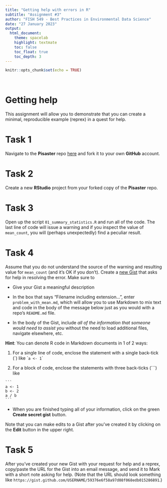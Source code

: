 ```yaml
---
title: "Getting help with errors in R"
subtitle: "Assignment #3"
author: "FISH 549 - Best Practices in Environmental Data Science"
date: "27 January 2023"
output:
  html_document:
    theme: spacelab
    highlight: textmate
    toc: false
    toc_float: true
    toc_depth: 3
---
```


```r
knitr::opts_chunk$set(echo = TRUE)
```

<br>

# Getting help

This assignment will allow you to demonstrate that you can create a minimal, reproducible example (reprex) in a quest for help.

# Task 1

Navigate to the **Pisaster** repo [here](https://github.com/FISH549/pisaster) and fork it to your own **GitHub** account.

# Task 2

Create a new **RStudio** project from your forked copy of the **Pisaster** repo.

# Task 3

Open up the script `01_summary_statistics.R` and run all of the code. The last line of code will issue a warning and if you inspect the value of `mean_count`, you will (perhaps unexpectedly) find a peculiar result.

# Task 4

Assume that you do not understand the source of the warning and resulting value for `mean_count` (and it's OK if you don't). Create a [new Gist](https://gist.github.com/) that asks for help in resolving the error. Make sure to

* Give your Gist a meaningful description

* In the box that says "Filename including extension...", enter `problem_with_mean.md`, which will allow you to use Markdown to mix text and code in the body of the message below just as you would with a repo's `README.md` file.

* In the body of the Gist, include *all of the information that someone would need to assist you* without the need to load additional files, navigate elsewhere, etc.

**Hint**: You can denote R code in Markdown documents in 1 of 2 ways:

1. For a single line of code, enclose the statement with a single back-tick (\`) like \``a <- 1`\`

2. For a block of code, enclose the statements with three back-ticks (\`\`\`) like

````
```
a <- 1
b <- 2
a / b
```
````

* When you are finished typing all of your information, click on the green **Create secret gist** button.

Note that you can make edits to a Gist after you've created it by clicking on the **Edit** button in the upper right.

# Task 5

After you've created your new Gist with your request for help and a reprex, copy/paste the URL for the Gist into an email message, and send it to Mark with a short note asking for help. (Note that the URL should look something like `https://gist.github.com/USERNAME/59376e6f58a97d08f068edb015286891`.)

<br>

